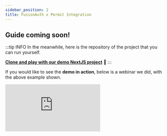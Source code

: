 ```yaml
---
sidebar_position: 2
title: FusionAuth x Permit Integration
---
```


## Guide coming soon!

:::tip INFO
In the meanwhile, here is the repository of the project that you can run yourself.

**[Clone and play with our demo NextJS project](https://github.com/filipermit/permit-x-fusionauth)** 🚀
:::

If you would like to see the **demo in action**, below is a webinar we did, with the above example shown.

<div className="video-container">
	<iframe
		src="https://www.youtube.com/embed/DM7XOomsj04"
		title="YouTube video player"
		frameBorder="0"
		allow="accelerometer; autoplay; clipboard-write; encrypted-media; gyroscope; picture-in-picture"
		allowFullScreen
	></iframe>
</div>
